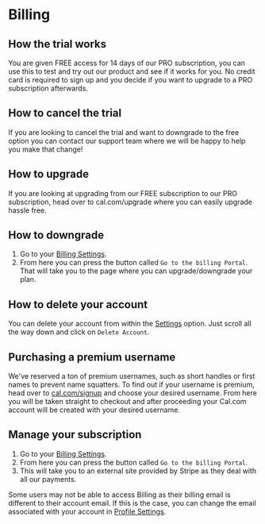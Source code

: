 # Billing
## How the trial works
You are given FREE access for 14 days of our PRO subscription, you can use this to test and try out our product and see if it works for you. No credit card is required to sign up and you decide if you want to upgrade to a PRO subscription afterwards.

## How to cancel the trial
If you are looking to cancel the trial and want to downgrade to the free option you can contact our support team where we will be happy to help you make that change!

## How to upgrade
If you are looking at upgrading from our FREE subscription to our PRO subscription, head over to cal.com/upgrade where you can easily upgrade hassle free.

## How to downgrade
1. Go to your [Billing Settings](https://app.cal.com/settings/billing).
2. From here you can press the button called `Go to the billing Portal`. That will take you to the page where you can upgrade/downgrade your plan.

## How to delete your account
You can delete your account from within the [Settings](https://app.cal.com/settings/profile) option. Just scroll all the way down and click on `Delete Account`.

## Purchasing a premium username
We've reserved a ton of premium usernames, such as short handles or first names to prevent name squatters. To find out if your username is premium, head over to [cal.com/signup](https://cal.com/signup) and choose your desired username. From here you will be taken straight to checkout and after proceeding your Cal.com account will be created with your desired username.

## Manage your subscription
1. Go to your [Billing Settings](https://app.cal.com/settings/billing).
2. From here you can press the button called `Go to the billing Portal`.
3. This will take you to an external site provided by Stripe as they deal with all our payments.

Some users may not be able to access Billing as their billing email is different to their account email. If this is the case, you can change the email associated with your account in [Profile Settings](https://app.cal.com/settings/profile).